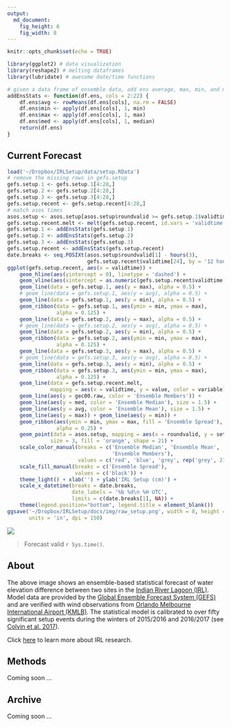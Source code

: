 ```yaml
---
output:
  md_document:
    fig_height: 6
    fig_width: 8
---
```


```r
knitr::opts_chunk$set(echo = TRUE)
```

```r
library(ggplot2) # data visualization
library(reshape2) # melting dataframes
library(lubridate) # awesome date/time functions

# given a data frame of ensemble data, add ens average, max, min, and median
addEnsStats <- function(df.ens, cols = 2:22) {
    df.ens$avg <- rowMeans(df.ens[cols], na.rm = FALSE)
    df.ens$min <- apply(df.ens[cols], 1, min)
    df.ens$max <- apply(df.ens[cols], 1, max)
    df.ens$med <- apply(df.ens[cols], 1, median)
    return(df.ens)
}
```

## Current Forecast

```r
load('~/Dropbox/IRLSetup/data/setup.RData')
# remove the missing rows in gefs.setup
gefs.setup.1 <- gefs.setup.1[4:28,]
gefs.setup.2 <- gefs.setup.2[4:28,]
gefs.setup.3 <- gefs.setup.3[4:28,]
gefs.setup.recent <- gefs.setup.recent[4:28,]
# match asos times
asos.setup <- asos.setup[asos.setup$roundvalid >= gefs.setup.1$validtime[1],]
gefs.setup.recent.melt <- melt(gefs.setup.recent, id.vars = 'validtime')
gefs.setup.1 <- addEnsStats(gefs.setup.1)
gefs.setup.2 <- addEnsStats(gefs.setup.2)
gefs.setup.3 <- addEnsStats(gefs.setup.3)
gefs.setup.recent <- addEnsStats(gefs.setup.recent)
date.breaks <- seq.POSIXt(asos.setup$roundvalid[1] - hours(3), 
                          gefs.setup.recent$validtime[24], by = '12 hours')
ggplot(gefs.setup.recent, aes(x = validtime)) + 
    geom_hline(aes(yintercept = 0), linetype = 'dashed') + 
    geom_vline(aes(xintercept = as.numeric(gefs.setup.recent$validtime[1]))) +
    geom_line(data = gefs.setup.1, aes(y = max), alpha = 0.5) + 
    # geom_line(data = gefs.setup.1, aes(y = avg), alpha = 0.5) + 
    geom_line(data = gefs.setup.1, aes(y = min), alpha = 0.5) + 
    geom_ribbon(data = gefs.setup.1, aes(ymin = min, ymax = max), 
                alpha = 0.125) + 
    geom_line(data = gefs.setup.2, aes(y = max), alpha = 0.5) + 
    # geom_line(data = gefs.setup.2, aes(y = avg), alpha = 0.5) + 
    geom_line(data = gefs.setup.2, aes(y = min), alpha = 0.5) + 
    geom_ribbon(data = gefs.setup.2, aes(ymin = min, ymax = max), 
                alpha = 0.125) + 
    geom_line(data = gefs.setup.3, aes(y = max), alpha = 0.5) + 
    # geom_line(data = gefs.setup.3, aes(y = avg), alpha = 0.5) + 
    geom_line(data = gefs.setup.3, aes(y = min), alpha = 0.5) + 
    geom_ribbon(data = gefs.setup.3, aes(ymin = min, ymax = max), 
                alpha = 0.125) + 
    geom_line(data = gefs.setup.recent.melt, 
              mapping = aes(x = validtime, y = value, color = variable)) + 
    geom_line(aes(y = gec00.raw, color = 'Ensemble Members')) + 
    geom_line(aes(y = med, color = 'Ensemble Median'), size = 1.5) + 
    geom_line(aes(y = avg, color = 'Ensemble Mean'), size = 1.5) + 
    geom_line(aes(y = max)) + geom_line(aes(y = min)) + 
    geom_ribbon(aes(ymin = min, ymax = max, fill = 'Ensemble Spread'), 
                alpha = 0.25) + 
    geom_point(data = asos.setup, mapping = aes(x = roundvalid, y = setup), 
              size = 3, fill = 'orange', shape = 21) +
    scale_color_manual(breaks = c('Ensemble Median', 'Ensemble Mean', 
                                  'Ensemble Members'), 
                       values = c('red', 'blue', 'grey', rep('grey', 21))) +
    scale_fill_manual(breaks = c('Ensemble Spread'), 
                      values = c('black')) +
    theme_light() + xlab('') + ylab('IRL Setup (cm)') + 
    scale_x_datetime(breaks = date.breaks,
                     date_labels = '%b %d\n %H UTC',
                     limits = c(date.breaks[1], NA)) +
    theme(legend.position="bottom", legend.title = element_blank())
ggsave('~/Dropbox/IRLSetup/docs/img/raw_setup.png', width = 8, height = 6, 
       units = 'in', dpi = 150)
```
![](img/raw_setup.png)

> Forecast valid `r Sys.time()`.

## About
The above image shows an ensemble-based statistical forecast of water elevation difference between two sites in the [Indian River Lagoon (IRL)](https://en.wikipedia.org/wiki/Indian_River_Lagoon). Model data are provided by the [Global Ensemble Forecast System (GEFS)](https://www.ncdc.noaa.gov/data-access/model-data/model-datasets/global-ensemble-forecast-system-gefs) and are verified with wind observations from [Orlando Melbourne International Airport (KMLB)](https://en.wikipedia.org/wiki/Orlando_Melbourne_International_Airport). The statistical model is calibrated to over fifty significant setup events during the winters of 2015/2016 and 2016/2017 (see [Colvin et al. 2017]()).

Click [here](irl.html) to learn more about IRL research.

## Methods

Coming soon ...

## Archive

Coming soon ...
